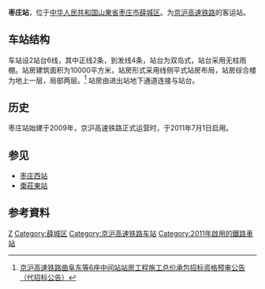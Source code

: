 {{Refimprove|time=2021-07-04T03:09:12+00:00}}
{{Infobox China railway station
|车站名称 = 枣庄站
|图片 = Zaozhuang Railway Station 20170926.jpg
|图片介绍 = 枣庄车站站台
|其他名称 = 
|车站拼音 = Zaozhuang
|英文名称 = Zaozhuang Railway Station
|车站代码 = 66821
|电报码 = ZEK
|拼音码 = ZZH
|车站位置 = [[山东省|山东省]][[枣庄市|枣庄市]][[薛城区|薛城区]]
|坐标 = {{coord|34|46|53.85|N|117|17|58.79|E|display=inline,title}}
|归属 = [[济南铁路局|济南铁路局]][[济南西站|济南西站]]
|线路 = [[京沪高速铁路|京沪高速铁路]]
|车站等级 = 
|月台数目 = 2
|站台面 = 4
|股道数目 = 6
|route_map = {{枣庄站RDT}}
}}
'''枣庄站'''，位于[[中华人民共和国|中华人民共和国]][[山東省|山東省]][[枣庄市|枣庄市]][[薛城区|薛城区]]。为[[京沪高速铁路|京沪高速铁路]]的客运站。

==车站结构==
车站设2站台6线，其中正线2条，到发线4条，站台为双岛式，站台采用无柱雨棚。站房建筑面积为10000平方米，站房形式采用线侧平式站房布局，站房综合楼为地上一层，局部两层。<ref>[http://www.rebcenter.com/zbxm/zbgg_main-zbgg-1078.aspx 京沪高速铁路曲阜东等6座中间站站房工程施工总价承包招标资格预审公告（代招标公告）]{{dead link|date=2018年3月 |bot=InternetArchiveBot |fix-attempted=yes }}</ref> 站房由进出站地下通道连接与站台。

==历史==
枣庄站始建于2009年，京沪高速铁路正式运营时，于2011年7月1日启用。

== 参见 ==
{{Commons category|Zaozhuang Railway Station}}
* [[枣庄西站|枣庄西站]]
* [[棗莊東站|棗莊東站]]

==参考資料==
{{reflist}}
{{Start rail box|[[File:China_Railways.svg|16px]] [[中国铁路|中国铁路]]}}
{{s-inop|[[滕州东站|滕州东站]]|{{站|北京南}}方向}}
{{s-line|[[京沪高速铁路|京沪高速铁路]]<br />← 36km 枣庄站 63km →}}
{{s-inop|[[徐州东站|徐州东站]]|{{站|上海虹橋}}方向}}
{{end box}}

{{China-rail-stub}}
{{京沪高速铁路}}{{济枣高速铁路}}

[[Category:枣庄市铁路车站|Z]]
[[Category:薛城区|Category:薛城区]]
[[Category:京沪高速铁路车站|Category:京沪高速铁路车站]]
[[Category:2011年啟用的鐵路車站|Category:2011年啟用的鐵路車站]]